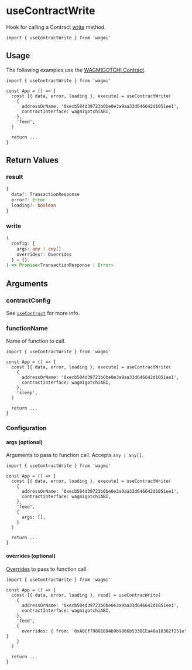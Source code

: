# useContractWrite

Hook for calling a Contract [write](https://docs.ethers.io/v5/api/contract/contract/#Contract--write) method.

```tsx
import { useContractWrite } from 'wagmi'
```

## Usage

The following examples use the [WAGMIGOTCHI Contract](https://etherscan.io/address/0xecb504d39723b0be0e3a9aa33d646642d1051ee1).

```tsx
import { useContractWrite } from 'wagmi'

const App = () => {
  const [{ data, error, loading }, execute] = useContractWrite(
    {
      addressOrName: '0xecb504d39723b0be0e3a9aa33d646642d1051ee1',
      contractInterface: wagmigotchiABI,
    },
    'feed',
  )

  return ...
}
```

## Return Values

### result

```ts
{
  data?: TransactionResponse
  error?: Error
  loading?: boolean
}
```

### write

```ts
(
  config: {
    args: any | any[]
    overrides?: Overrides
  } = {},
) => Promise<TransactionResponse | Error>
```

## Arguments

### contractConfig

See [`useContract`](/docs/hooks/useContract) for more info.

### functionName

Name of function to call.

```tsx highlight='9'
import { useContractWrite } from 'wagmi'

const App = () => {
  const [{ data, error, loading }, execute] = useContractWrite(
    {
      addressOrName: '0xecb504d39723b0be0e3a9aa33d646642d1051ee1',
      contractInterface: wagmigotchiABI,
    },
    'sleep',
  )

  return ...
}
```

### Configuration

#### args (optional)

Arguments to pass to function call. Accepts `any | any[]`.

```tsx highlight='11'
import { useContractWrite } from 'wagmi'

const App = () => {
  const [{ data, error, loading }, execute] = useContractWrite(
    {
      addressOrName: '0xecb504d39723b0be0e3a9aa33d646642d1051ee1',
      contractInterface: wagmigotchiABI,
    },
    'feed',
    {
      args: [],
    }
  )

  return ...
}
```

#### overrides (optional)

[Overrides](https://docs.ethers.io/v5/api/contract/contract/#Contract-functionsCall) to pass to function call.

```tsx highlight='11'
import { useContractWrite } from 'wagmi'

const App = () => {
  const [{ data, error, loading }, read] = useContracWrite(
    {
      addressOrName: '0xecb504d39723b0be0e3a9aa33d646642d1051ee1',
      contractInterface: wagmigotchiABI,
    },
    'feed',
    {
      overrides: { from: '0xA0Cf798816D4b9b9866b5330EEa46a18382f251e' }
    }
  )

  return ...
}
```

